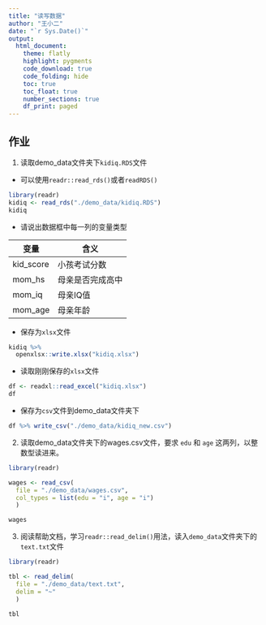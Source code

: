 ```yaml
---
title: "读写数据"
author: "王小二"
date: "`r Sys.Date()`"
output: 
  html_document:
    theme: flatly
    highlight: pygments
    code_download: true
    code_folding: hide
    toc: true
    toc_float: true
    number_sections: true
    df_print: paged
---
```



## 作业

1. 读取demo_data文件夹下`kidiq.RDS`文件

- 可以使用`readr::read_rds()`或者`readRDS()`

```r
library(readr)
kidiq <- read_rds("./demo_data/kidiq.RDS")
kidiq
```

- 请说出数据框中每一列的变量类型

| 变量       	| 含义             	|
|------------	|------------------	|
| kid_score  	| 小孩考试分数     	|
| mom_hs     	| 母亲是否完成高中 	|
| mom_iq     	| 母亲IQ值         	|
| mom_age    	| 母亲年龄         	|


- 保存为`xlsx`文件

```r
kidiq %>% 
  openxlsx::write.xlsx("kidiq.xlsx")
```

- 读取刚刚保存的`xlsx`文件

```r
df <- readxl::read_excel("kidiq.xlsx")
df
```

- 保存为`csv`文件到demo_data文件夹下

```r
df %>% write_csv("./demo_data/kidiq_new.csv")
```



2. 读取demo_data文件夹下的wages.csv文件，要求 `edu` 和 `age` 这两列，以整数型读进来。

```r
library(readr)

wages <- read_csv(
  file = "./demo_data/wages.csv", 
  col_types = list(edu = "i", age = "i")
  )

wages
```



3. 阅读帮助文档，学习`readr::read_delim()`用法，读入`demo_data`文件夹下的`text.txt`文件
```r
library(readr)

tbl <- read_delim(
  file = "./demo_data/text.txt",
  delim = "~"
  )

tbl
```

